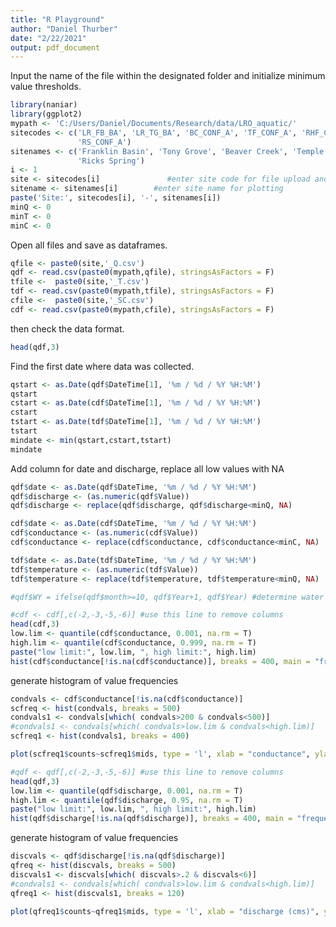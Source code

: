 ---
title: "R Playground"
author: "Daniel Thurber"
date: "2/22/2021"
output: pdf_document
---

Input the name of the file within the designated folder and initialize minimum value thresholds.
```{r}
library(naniar)
library(ggplot2)
mypath <- 'C:/Users/Daniel/Documents/Research/data/LRO_aquatic/'
sitecodes <- c('LR_FB_BA', 'LR_TG_BA', 'BC_CONF_A', 'TF_CONF_A', 'RHF_CONF_A', 
               'RS_CONF_A')
sitenames <- c('Franklin Basin', 'Tony Grove', 'Beaver Creek', 'Temple Fork', 'Right Hand Fork', 
               'Ricks Spring')
i <- 1
site <- sitecodes[i]               #enter site code for file upload and export
sitename <- sitenames[i]        #enter site name for plotting
paste('Site:', sitecodes[i], '-', sitenames[i])
minQ <- 0
minT <- 0
minC <- 0
```

Open all files and save as dataframes.
```{r}

qfile <- paste0(site,'_Q.csv')
qdf <- read.csv(paste0(mypath,qfile), stringsAsFactors = F)
tfile <-  paste0(site,'_T.csv')
tdf <- read.csv(paste0(mypath,tfile), stringsAsFactors = F)
cfile <-  paste0(site,'_SC.csv')
cdf <- read.csv(paste0(mypath,cfile), stringsAsFactors = F)
```

then check the data format. 
```{r}
head(qdf,3)
```

Find the first date where data was collected.
```{r}
qstart <- as.Date(qdf$DateTime[1], '%m / %d / %Y %H:%M')
qstart
cstart <- as.Date(cdf$DateTime[1], '%m / %d / %Y %H:%M')
cstart
tstart <- as.Date(tdf$DateTime[1], '%m / %d / %Y %H:%M')
tstart
mindate <- min(qstart,cstart,tstart)
mindate
```


Add column for date and discharge, replace all low values with NA
```{r}
qdf$date <- as.Date(qdf$DateTime, '%m / %d / %Y %H:%M')
qdf$discharge <- (as.numeric(qdf$Value))
qdf$discharge <- replace(qdf$discharge, qdf$discharge<minQ, NA)

cdf$date <- as.Date(cdf$DateTime, '%m / %d / %Y %H:%M')
cdf$conductance <- (as.numeric(cdf$Value))
cdf$conductance <- replace(cdf$conductance, cdf$conductance<minC, NA)

tdf$date <- as.Date(tdf$DateTime, '%m / %d / %Y %H:%M')
tdf$temperature <- (as.numeric(tdf$Value))
tdf$temperature <- replace(tdf$temperature, tdf$temperature<minQ, NA)

#qdf$WY = ifelse(qdf$month>=10, qdf$Year+1, qdf$Year) #determine water year
```

```{r}
#cdf <- cdf[,c(-2,-3,-5,-6)] #use this line to remove columns
head(cdf,3)
low.lim <- quantile(cdf$conductance, 0.001, na.rm = T)
high.lim <- quantile(cdf$conductance, 0.999, na.rm = T)
paste("low limit:", low.lim, ", high limit:", high.lim)
hist(cdf$conductance[!is.na(cdf$conductance)], breaks = 400, main = "frequency distribution", xlab = "conductance")
```

generate histogram of value frequencies
```{r}
condvals <- cdf$conductance[!is.na(cdf$conductance)]
scfreq <- hist(condvals, breaks = 500)
condvals1 <- condvals[which( condvals>200 & condvals<500)]
#condvals1 <- condvals[which( condvals>low.lim & condvals<high.lim)]
scfreq1 <- hist(condvals1, breaks = 400)
```
```{r}

plot(scfreq1$counts~scfreq1$mids, type = 'l', xlab = "conductance", ylab = 'frequency', main = sitename)
```





```{r}
#qdf <- qdf[,c(-2,-3,-5,-6)] #use this line to remove columns
head(qdf,3)
low.lim <- quantile(qdf$discharge, 0.001, na.rm = T)
high.lim <- quantile(qdf$discharge, 0.95, na.rm = T)
paste("low limit:", low.lim, ", high limit:", high.lim)
hist(qdf$discharge[!is.na(qdf$discharge)], breaks = 400, main = "frequency distribution", xlab = "discharge")
```

generate histogram of value frequencies
```{r}
discvals <- qdf$discharge[!is.na(qdf$discharge)]
qfreq <- hist(discvals, breaks = 500)
discvals1 <- discvals[which( discvals>.2 & discvals<6)]
#condvals1 <- condvals[which( condvals>low.lim & condvals<high.lim)]
qfreq1 <- hist(discvals1, breaks = 120)
```
```{r}

plot(qfreq1$counts~qfreq1$mids, type = 'l', xlab = "discharge (cms)", ylab = 'frequency', main = sitename)
```



